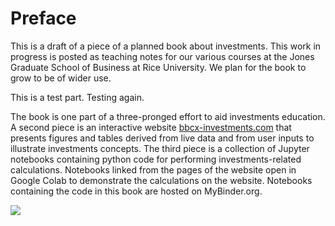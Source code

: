 # Preface {.unnumbered}

This is a draft of a piece of a planned book about investments.  This work in progress is posted as teaching notes for our various courses at the Jones Graduate School of Business at Rice University.  We plan for the book to grow to be of wider use.

This is a test part.  Testing again.

The book is one part of a three-pronged effort to aid investments education.  A second piece is an interactive website [bbcx-investments.com](http://bbcx-investments.com/) that presents figures and tables derived from live data and from user inputs to illustrate investments concepts.  The third piece is a collection of Jupyter notebooks containing python code for performing investments-related calculations.  Notebooks linked from the pages of the website open in Google Colab to demonstrate the calculations on the website.  Notebooks containing the code in this book are hosted on MyBinder.org.

[![](https://mybinder.org/badge_logo.svg)](https://mybinder.org/v2/gh/bbcx-investments/textbook_code.git/HEAD)